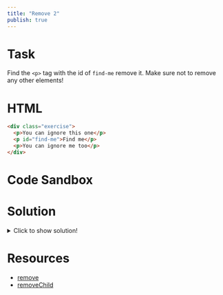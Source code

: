 ```yaml
---
title: "Remove 2"
publish: true
---
```


# Task

Find the `<p>` tag with the id of `find-me` remove it. Make sure not to remove any other elements!

# HTML

```html
<div class="exercise">
  <p>You can ignore this one</p>
  <p id="find-me">Find me</p>
  <p>You can ignore me too</p>
</div>
```

# Code Sandbox
<Sandbox src="/dom-09.html" />

# Solution

<details>
  <summary>Click to show solution!</summary>

```javascript
const pTag = document.querySelector("#find-me")
pTag.remove()
```

</details>

# Resources

- [remove](https://developer.mozilla.org/en-US/docs/Web/API/ChildNode/remove)
- [removeChild](https://developer.mozilla.org/en-US/docs/Web/API/Node/removeChild)
